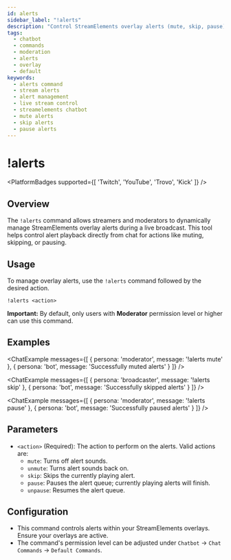 ```yaml
---
id: alerts
sidebar_label: "!alerts"
description: "Control StreamElements overlay alerts (mute, skip, pause) in real-time directly from chat using the !alerts command. Essential for stream management."
tags:
  - chatbot
  - commands
  - moderation
  - alerts
  - overlay
  - default
keywords:
  - alerts command
  - stream alerts
  - alert management
  - live stream control
  - streamelements chatbot
  - mute alerts
  - skip alerts
  - pause alerts
---
```



# !alerts

<PlatformBadges supported={[ 'Twitch', 'YouTube', 'Trovo', 'Kick' ]} />

## Overview

The `!alerts` command allows streamers and moderators to dynamically manage StreamElements overlay alerts during a live broadcast. This tool helps control alert playback directly from chat for actions like muting, skipping, or pausing.

## Usage

To manage overlay alerts, use the `!alerts` command followed by the desired action.

```streamelements
!alerts <action>
```

**Important:** By default, only users with **Moderator** permission level or higher can use this command.

## Examples

<ChatExample messages={[
  { persona: 'moderator', message: '!alerts mute' },
  { persona: 'bot', message: 'Successfully muted alerts' }
]} />

<ChatExample messages={[
  { persona: 'broadcaster', message: '!alerts skip' },
  { persona: 'bot', message: 'Successfully skipped alerts' }
]} />

<ChatExample messages={[
  { persona: 'moderator', message: '!alerts pause' },
  { persona: 'bot', message: 'Successfully paused alerts' }
]} />

## Parameters

*   `<action>` (Required): The action to perform on the alerts. Valid actions are:
    *   `mute`: Turns off alert sounds.
    *   `unmute`: Turns alert sounds back on.
    *   `skip`: Skips the currently playing alert.
    *   `pause`: Pauses the alert queue; currently playing alerts will finish.
    *   `unpause`: Resumes the alert queue.

## Configuration

*   This command controls alerts within your StreamElements overlays. Ensure your overlays are active.
*   The command's permission level can be adjusted under `Chatbot` -> `Chat Commands` -> `Default Commands`.

